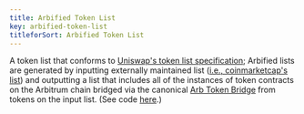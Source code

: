 ```yaml
---
title: Arbified Token List
key: arbified-token-list
titleforSort: Arbified Token List
---
```


A token list that conforms to [Uniswap's token list specification](https://github.com/Uniswap/token-lists); Arbified lists are generated by inputting externally
maintained list ([i.e., coinmarketcap's list](https://api.coinmarketcap.com/data-api/v3/uniswap/all.json)) and outputting a list that includes all of the
instances of token contracts on the Arbitrum chain bridged via the canonical [Arb Token Bridge](/intro/glossary#arb-token-bridge) from tokens on the input list.
(See code [here](https://github.com/OffchainLabs/arbitrum-token-lists).)
